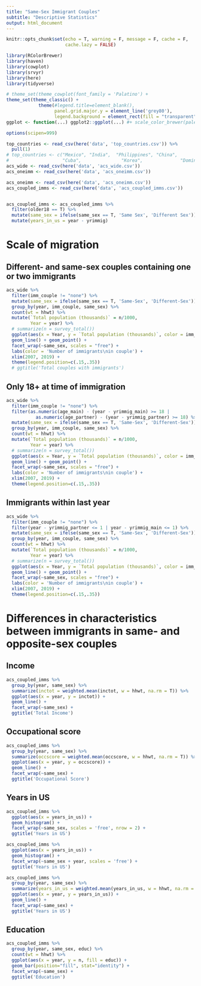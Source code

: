 ```yaml
---
title: "Same-Sex Immigrant Couples"
subtitle: "Descriptive Statistics"
output: html_document
---
```


```r
knitr::opts_chunk$set(echo = T, warning = F, message = F, cache = F,
                      cache.lazy = FALSE)

library(RColorBrewer)
library(haven)
library(cowplot)
library(srvyr)
library(here)
library(tidyverse)

# theme_set(theme_cowplot(font_family = 'Palatino') + 
theme_set(theme_classic() + 
            theme(#legend.title=element_blank(), 
                  panel.grid.major.y = element_line('grey80'),
                  legend.background = element_rect(fill = "transparent")))
ggplot <- function(...) ggplot2::ggplot(...) #+ scale_color_brewer(palette="Dark2")

options(scipen=999)
```

```r
top_countries <- read_csv(here('data', 'top_countries.csv')) %>%
  pull(1)
# top_countries <- c("Mexico", "India",  "Philippines", "China",              "El Salvador", "Vietnam",
#                    "Cuba",               "Korea",              "Dominican Republic", "Guatemala" ) 
acs_wide <- read_csv(here('data', 'acs_wide.csv'))
acs_oneimm <- read_csv(here('data', 'acs_oneimm.csv'))

acs_oneimm <- read_csv(here('data', 'acs_oneimm.csv'))
acs_coupled_imms <- read_csv(here('data', 'acs_coupled_imms.csv'))


acs_coupled_imms <- acs_coupled_imms %>%
  filter(older18 == T) %>%
  mutate(same_sex = ifelse(same_sex == T, 'Same Sex', 'Different Sex')) %>%
  mutate(years_in_us = year - yrimmig) 

```

# Scale of migration
## Different- and same-sex couples containing one or two immigrants
```r
acs_wide %>%
  filter(imm_couple != "none") %>%
  mutate(same_sex = ifelse(same_sex == T, 'Same-Sex', 'Different-Sex')) %>%
  group_by(year, imm_couple, same_sex) %>%
  count(wt = hhwt) %>%
  mutate(`Total population (thousands)` = n/1000,
         Year = year) %>%
  # summarize(n = survey_total())
  ggplot(aes(x = Year, y = `Total population (thousands)`, color = imm_couple)) +
  geom_line() + geom_point() +
  facet_wrap(~same_sex, scales = "free") +
  labs(color = 'Number of immigrants\nin couple') +
  xlim(2007, 2019) +
  theme(legend.position=c(.15,.35))
  # ggtitle('Total couples with immigrants')
```

## Only 18+ at time of immigration
```r
acs_wide %>%
  filter(imm_couple != "none") %>%
  filter(as.numeric(age_main) - (year - yrimmig_main) >= 18 |
           as.numeric(age_partner) - (year - yrimmig_partner) >= 18) %>%
  mutate(same_sex = ifelse(same_sex == T, 'Same-Sex', 'Different-Sex')) %>%
  group_by(year, imm_couple, same_sex) %>%
  count(wt = hhwt) %>%
  mutate(`Total population (thousands)` = n/1000,
         Year = year) %>%
  # summarize(n = survey_total())
  ggplot(aes(x = Year, y = `Total population (thousands)`, color = imm_couple)) +
  geom_line() + geom_point() +
  facet_wrap(~same_sex, scales = "free") +
  labs(color = 'Number of immigrants\nin couple') +
  xlim(2007, 2019) +
  theme(legend.position=c(.15,.35))
```

## Immigrants within last year
```r
acs_wide %>%
  filter(imm_couple != "none") %>%
  filter(year - yrimmig_partner <= 1 | year - yrimmig_main <= 1) %>%
  mutate(same_sex = ifelse(same_sex == T, 'Same-Sex', 'Different-Sex')) %>%
  group_by(year, imm_couple, same_sex) %>%
  count(wt = hhwt) %>%
  mutate(`Total population (thousands)` = n/1000,
         Year = year) %>%
  # summarize(n = survey_total())
  ggplot(aes(x = Year, y = `Total population (thousands)`, color = imm_couple)) +
  geom_line() + geom_point() +
  facet_wrap(~same_sex, scales = "free") +
  labs(color = 'Number of immigrants\nin couple') +
  xlim(2007, 2019) +
  theme(legend.position=c(.15,.35))
```



# Differences in characteristics between immigrants in same- and opposite-sex couples
## Income
```r
acs_coupled_imms %>%
  group_by(year, same_sex) %>%
  summarize(inctot = weighted.mean(inctot, w = hhwt, na.rm = T)) %>%
  ggplot(aes(x = year, y = inctot)) +
  geom_line() +
  facet_wrap(~same_sex) +
  ggtitle('Total Income')
```


## Occupational score
```r
acs_coupled_imms %>%
  group_by(year, same_sex) %>%
  summarize(occscore = weighted.mean(occscore, w = hhwt, na.rm = T)) %>%
  ggplot(aes(x = year, y = occscore)) +
  geom_line() +
  facet_wrap(~same_sex) +
  ggtitle('Occupational Score')
```

## Years in US
```r
acs_coupled_imms %>%
  ggplot(aes(x = years_in_us)) +
  geom_histogram() +
  facet_wrap(~same_sex, scales = 'free', nrow = 2) +
  ggtitle('Years in US')

acs_coupled_imms %>%
  ggplot(aes(x = years_in_us)) +
  geom_histogram() +
  facet_wrap(~same_sex + year, scales = 'free') +
  ggtitle('Years in US')

acs_coupled_imms %>%
  group_by(year, same_sex) %>%
  summarize(years_in_us = weighted.mean(years_in_us, w = hhwt, na.rm = T)) %>%
  ggplot(aes(x = year, y = years_in_us)) +
  geom_line() +
  facet_wrap(~same_sex) +
  ggtitle('Years in US')


```

## Education
```r
acs_coupled_imms %>%
  group_by(year, same_sex, educ) %>%
  count(wt = hhwt) %>%
  ggplot(aes(x = year, y = n, fill = educ)) +
  geom_bar(position="fill", stat="identity") +
  facet_wrap(~same_sex) +
  ggtitle('Education')
```










